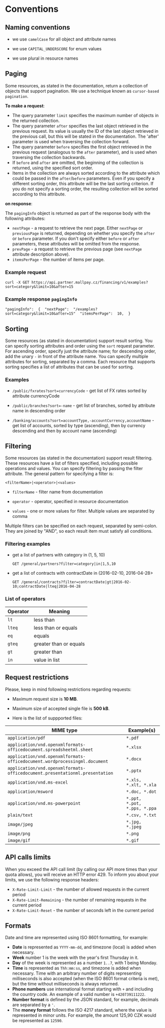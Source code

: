# Conventions

## Naming conventions

-   we use  `camelCase`  for all object and attribute names
    
-   we use  `CAPITAL_UNDERSCORE`  for enum values
    
-   we use plural in resource names

## Paging

Some resources, as stated in the documentation, return a collection of objects that support pagination. We use a technique known as `cursor-based pagination`. 

**To make a request**:

-   The query parameter `limit` specifies the maximum number of objects in the returned collection.
-   The query parameter `after` specifies the last object retrieved in the previous request. Its value is usually the ID of the last object retrieved in the previous call, but this will be stated in the documentation. The 'after' parameter is used when traversing the collection forward.
-   The query parameter `before` specifies the first object retrieved in the previous request (analogous to the `after` parameter), and is used when traversing the collection backwards.
-   If `before` and `after` are omitted, the beginning of the collection is returned, using the specified sort order.
-   Items in the collection are always sorted according to the attribute which could be passed in the `after`/`before` parameters. Even if you specify a different sorting order, this attribute will be the last sorting criterion. If you do not specify a sorting order, the resulting collection will be sorted according to this attribute.

**on response**: 

The `pagingInfo` object is returned as part of the response body with the following attributes: 
- `nextPage` - a request to retrieve the next page. Either `nextPage` or `previousPage` is returned, depending on whether you specify the `after` or `before` parameter. If you don't specify either `before` or `after` parameters, these attributes will be omitted from the response. 
- `prevPage` - a request to retrieve the previous page (see `nextPage` attribute description above). 
- `itemsPerPage` - the number of items per page.

### Example request

    curl -X GET https://api.partner.mallpay.cz/financing/v1/examples?sort=category&limit=10&after=15

### Example response `pagingInfo`

    "pagingInfo":  {  "nextPage":  "/examples?sort=category&limit=10&after=15"  "itemsPerPage":  10,  }


## Sorting

Some resources (as stated in documentation) support result sorting. You can specify sorting attributes and order using the `sort` request parameter. For ascending order, specify just the attribute name; for descending order, add the unary `-` in front of the attribute name. You can specify multiple attributes for sorting, separated by a comma. Each resource that supports sorting specifies a list of attributes that can be used for sorting.

### Examples

-  `/public/fxrates?sort=currencyCode`  - get list of FX rates sorted by attribute currencyCode
    
-   `/public/branches?sort=-name`  - get list of branches, sorted by attribute name in descending order
    
-   `/banking/accounts?sort=accountType,-accountCurrency,accountName`  - get list of accounts, sorted by type (ascending), then by currency descending and then by account name (ascending)

## Filtering

Some resources (as stated in the documentation) support result filtering. These resources have a list of filters specified, including possible operations and values. You can specify filtering by passing the filter attribute. The general pattern for specifying a filter is:

`<filterName>|<operator>|<values>`

-   `filterName`  - filter name from documentation
    
-   `operator`  - operator, specified in resource documentation
    
-   `values`  - one or more values for filter. Multiple values are separated by comma


Multiple filters can be specified on each request, separated by semi-colon. They are joined by "AND", so each result item must satisfy all conditions.


### Filtering examples

- get a list of partners with category in (1, 5, 10)

    `GET /general/partners?filter=category|in|1,5,10`
    
- get a list of contracts with contractDate in (2016-02-10, 2016-04-28>

	`GET /general/contracts?filter=contractDate|gt|2016-02-10;contractDate|lteq|2016-04-28`


### List of operators

| Operator | Meaning |
|--|--|
| `lt` |less than  |
| `lteq` | less than or equals |
| `eq` | equals  |
| `gteq` | greater than or equals |
| `gt` | greater than |
| `in` | value in list |


## Request restrictions

Please, keep in mind following restrictions regarding requests:

-   Maximum request size is  **10 MB**.
    
-   Maximum size of accepted single file is  **500 kB**.
    
-   Here is the list of suppported files:

| MIME type | Example(s) |
|--|--|
|`application/pdf`  | `*.pdf` |
| `application/vnd.openxmlformats-officedocument.spreadsheetml.sheet` | `*.xlsx` |
|`application/vnd.openxmlformats-officedocument.wordprocessingml.document`  | `*.docx` |
| `application/vnd.openxmlformats-officedocument.presentationml.presentation` | `*.pptx` |
| `application/vnd.ms-excel` | `*.xls, *.xlt, *.xla` |
| `application/msword` | `*.doc, *.dot` |
| `application/vnd.ms-powerpoint` | `*.ppt, *.pot, *.pps, *.ppa` |
| `plain/text` | `*.csv, *.txt` |
| `image/jpeg` | `*.jpg, *.jpeg` |
| `image/png` | `*.png` |
| `image/gif` | `*.gif` |


## API calls limits

When you exceed the API call limit (by calling our API more times than your quota allows), you will receive an HTTP error 429. To inform you about your limits, we use the following response headers: 
- `X-Rate-Limit-Limit` - the number of allowed requests in the current period
-  `X-Rate-Limit-Remaining` - the number of remaining requests in the current period
- `X-Rate-Limit-Reset` - the number of seconds left in the current period

## Formats

Date and time are represented using ISO 8601 formatting, for example:
- **Date** is represented as `YYYY-mm-dd`, and timezone (local) is added when necessary.
-  **Week** number 1 is the week with the year's first Thursday in it.
- **Day** of the week is represented as a number `1..7`, with 1 being Monday. 
- **Time** is represented as `Thh:mm:ss`, and timezone is added when necessary. Time with an arbitrary number of digits representing milliseconds is also accepted (when the ISO 8601 format criteria is met), but the time without milliseconds is always returned.
- **Phone numbers** use international format starting with `+` and including the country code. An example of a valid number is `+420739111222`. 
- **Number format** is defined by the JSON standard, for example, decimals are separated by a `'`.
- The **money format** follows the ISO 4217 standard, where the value is represented in minor units. For example, the amount 125,90 CZK would be represented as `12590`.
